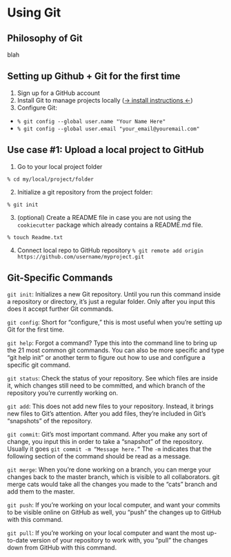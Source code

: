 # Using Git

## Philosophy of Git

blah

## Setting up Github + Git for the first time

1. Sign up for a GitHub account
1. Install Git to manage projects locally ([-> install instructions <-](https://git-scm.com/downloads))
1. Configure Git:
  + `% git config --global user.name "Your Name Here"`
  + `% git config --global user.email "your_email@youremail.com"`

## Use case #1: Upload a local project to GitHub

1. Go to your local project folder
```
% cd my/local/project/folder
```

2. Initialize a git repository from the project folder: 
```
% git init
```

3. (optional) Create a README file in case you are not using the `cookiecutter` package which already contains a README.md file.
```
% touch Readme.txt
```

4. Connect local repo to GitHub repository
`% git remote add origin https://github.com/username/myproject.git`


## Git-Specific Commands

`git init`: Initializes a new Git repository. Until you run this command inside a repository or directory, it’s just a regular folder. Only after you input this does it accept further Git commands.

`git config`: Short for “configure,” this is most useful when you’re setting up Git for the first time.

`git help`: Forgot a command? Type this into the command line to bring up the 21 most common git commands. You can also be more specific and type “git help init” or another term to figure out how to use and configure a specific git command.

`git status`: Check the status of your repository. See which files are inside it, which changes still need to be committed, and which branch of the repository you’re currently working on.

`git add`: This does not add new files to your repository. Instead, it brings new files to Git’s attention. After you add files, they’re included in Git’s “snapshots” of the repository.

`git commit`: Git’s most important command. After you make any sort of change, you input this in order to take a “snapshot” of the repository. Usually it goes `git commit -m “Message here.”` The `-m` indicates that the following section of the command should be read as a message.

`git merge`: When you’re done working on a branch, you can merge your changes back to the master branch, which is visible to all collaborators. git merge cats would take all the changes you made to the “cats” branch and add them to the master.

`git push`: If you’re working on your local computer, and want your commits to be visible online on GitHub as well, you “push” the changes up to GitHub with this command.

`git pull`: If you’re working on your local computer and want the most up-to-date version of your repository to work with, you “pull” the changes down from GitHub with this command.

